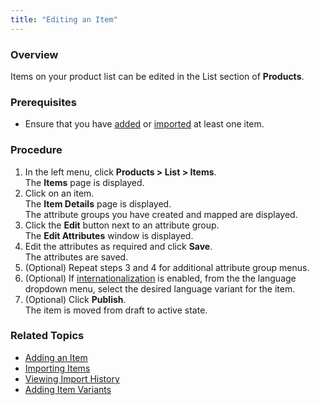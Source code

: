 ```yaml
---
title: "Editing an Item"
---
```


### Overview

Items on your product list can be edited in the List section of **Products**.

### Prerequisites

* Ensure that you have [added](/docs/products-adding-item) or [imported](/docs/products-importing-items) at least one item.

### Procedure

1. In the left menu, click **Products > List > Items**.  
The **Items** page is displayed.
2. Click on an item.  
The **Item Details** page is displayed.  
The attribute groups you have created and mapped are displayed.
3. Click the **Edit** button next to an attribute group.  
The **Edit Attributes** window is displayed.
4. Edit the attributes as required and click **Save**.  
The attributes are saved.
5. (Optional) Repeat steps 3 and 4 for additional attribute group menus.
6. (Optional) If [internationalization](/docs/internationalization) is enabled, from the the language dropdown menu, select the desired language variant for the item.
7. (Optional) Click **Publish**.  
The item is moved from draft to active state.

### Related Topics

* [Adding an Item](/docs/products-adding-item)
* [Importing Items](/docs/products-importing-items)
* [Viewing Import History](/docs/products-viewing-import-history)
* [Adding Item Variants](/docs/products-adding-item-variants)